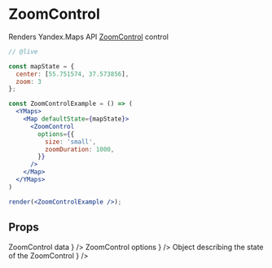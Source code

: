 


# ZoomControl

Renders Yandex.Maps API [ZoomControl][control] control

```jsx
// @live

const mapState = {
  center: [55.751574, 37.573856],
  zoom: 3
};

const ZoomControlExample = () => (
  <YMaps>
    <Map defaultState={mapState}>
      <ZoomControl 
        options={{ 
          size: 'small',
          zoomDuration: 1000,
        }}
      />
    </Map>
  </YMaps>
)

render(<ZoomControlExample />);
```

## Props

<Props>
  <PropItem
    name="defaultData"
    secondaryName="data"
    type="Object"
    description={
      <Link
        href="https://tech.yandex.com/maps/doc/jsapi/2.1/ref/reference/control.ZoomControl-docpage/#control.ZoomControl__param-parameters.data"
      >
        ZoomControl data
      </Link>
    }
  />
  <PropItem
    name="defaultOptions"
    secondaryName="options"
    type="Object"
    description={
      <Link
        href="https://tech.yandex.com/maps/doc/jsapi/2.1/ref/reference/control.ZoomControl-docpage/#control.ZoomControl__param-parameters.options"
      >
        ZoomControl options
      </Link>
    }
  />
  <PropItem
    name="defaultState"
    secondaryName="state"
    type="Object"
    description={
      <Link
        href="https://tech.yandex.com/maps/doc/jsapi/2.1/ref/reference/control.ZoomControl-docpage/#control.ZoomControl__param-parameters.state"
      >
        Object describing the state of the ZoomControl
      </Link>
    }
  />
  <CommonProps componentName="ZoomControl" />
</Props>

<Events 
  componentName="ZoomControl"
  url="https://tech.yandex.com/maps/doc/jsapi/2.1/ref/reference/control.ZoomControl-docpage/#control.ZoomControl__events-summary"
/>

[control]: https://tech.yandex.com/maps/doc/jsapi/2.1/ref/reference/control.ZoomControl-docpage/
